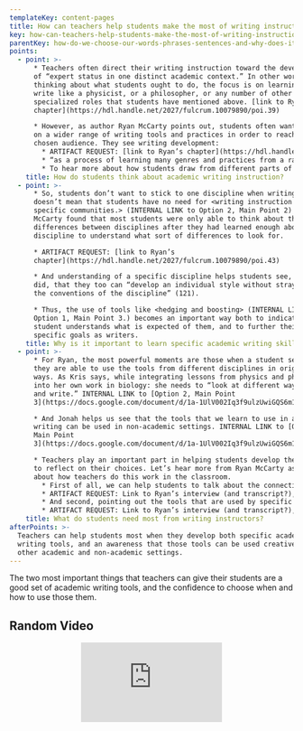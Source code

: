 ```yaml
---
templateKey: content-pages
title: How can teachers help students make the most of writing instruction?
key: how-can-teachers-help-students-make-the-most-of-writing-instruction
parentKey: how-do-we-choose-our-words-phrases-sentences-and-why-does-it-matter
points:
  - point: >-
      * Teachers often direct their writing instruction toward the development
      of “expert status in one distinct academic context.” In other words, when
      thinking about what students ought to do, the focus is on learning to
      write like a physicist, or a philosopher, or any number of other
      specialized roles that students have mentioned above. [link to Ryan’s
      chapter](https://hdl.handle.net/2027/fulcrum.10079890/poi.39)

      * However, as author Ryan McCarty points out, students often want to draw
      on a wider range of writing tools and practices in order to reach their
      chosen audience. They see writing development:
        * ARTIFACT REQUEST: [link to Ryan’s chapter](https://hdl.handle.net/2027/fulcrum.10079890/poi.40)
        * “as a process of learning many genres and practices from a range of disciplines, professions, and extracurricular contexts, often holding these practices up for comparison, with the goal of leveraging all of those knowledges against each other to be more effective across all of the contexts in which they write” (116)
        * To hear more about how students draw from different parts of their educational become writers, from the author, click here. ARTIFACT REQUEST: Link to Ryan’s interview: [MVI_5286](https://www.google.com/url?q=https://drive.google.com/file/d/14BSblqcFVzMxH6vtXVbkvKhGSUS3NRYE/view?usp%3Dsharing&amp;sa=D&amp;ust=1537129784281000), 0:24-0:49
    title: How do students think about academic writing instruction?
  - point: >-
      * So, students don’t want to stick to one discipline when writing—but that
      doesn’t mean that students have no need for <writing instruction in their
      specific communities.> (INTERNAL LINK to Option 2, Main Point 2) In fact,
      McCarty found that most students were only able to think about the
      differences between disciplines after they had learned enough about one
      discipline to understand what sort of differences to look for.

      * ARTIFACT REQUEST: [link to Ryan’s
      chapter](https://hdl.handle.net/2027/fulcrum.10079890/poi.43)

      * And understanding of a specific discipline helps students see, as Kris
      did, that they too can “develop an individual style without straying from
      the conventions of the discipline” (121).

      * Thus, the use of tools like <hedging and boosting> (INTERNAL LINK to
      Option 1, Main Point 3.) becomes an important way both to indicate that a
      student understands what is expected of them, and to further their own
      specific goals as writers.
    title: Why is it important to learn specific academic writing skills?
  - point: >-
      * For Ryan, the most powerful moments are those when a student sees that
      they are able to use the tools from different disciplines in original
      ways. As Kris says, while integrating lessons from physics and philosophy
      into her own work in biology: she needs to “look at different ways to read
      and write.” INTERNAL LINK to [Option 2, Main Point
      3](https://docs.google.com/document/d/1a-1UlV002Iq3f9ulzUwiGQS6m15NDMccAevCZskx-0o/edit#bookmark=id.5odg6jetrbk3)

      * And Jonah helps us see that the tools that we learn to use in academic
      writing can be used in non-academic settings. INTERNAL LINK to [Option,
      Main Point
      3](https://docs.google.com/document/d/1a-1UlV002Iq3f9ulzUwiGQS6m15NDMccAevCZskx-0o/edit#bookmark=id.3iq0jdz01z3t)

      * Teachers play an important part in helping students develop the ability
      to reflect on their choices. Let’s hear more from Ryan McCarty as he talks
      about how teachers do this work in the classroom.  
        * First of all, we can help students to talk about the connections they are making, and thus make those connections consciously.
        * ARTIFACT REQUEST: Link to Ryan’s interview (and transcript?), [MVI_5287](https://www.google.com/url?q=https://drive.google.com/file/d/19w0ujeboz4RmdUdwdm9ZrZLfzkbndXSi/view?usp%3Dsharing&amp;sa=D&amp;ust=1537129924049000), 0:48-1:20
        * And second, pointing out the tools that are used by specific disciplines, especially as students are actually using them in their writing, is important. Students who are taught to notice specific tools like <hedges and boosters> (INTERNAL LINK to Option 1, Main Point 3) will be more likely to use those tools themselves.
        * ARTIFACT REQUEST: Link to Ryan’s interview (and transcript?), [MVI_5287](https://drive.google.com/file/d/19w0ujeboz4RmdUdwdm9ZrZLfzkbndXSi/view?usp=sharing), 1:33-2:08
    title: What do students need most from writing instructors?
afterPoints: >-
  Teachers can help students most when they develop both specific academic
  writing tools, and an awareness that those tools can be used creatively in
  other academic and non-academic settings.
---
```

The two most important things that teachers can give their students are a good set of academic writing tools, and the confidence to choose when and how to use those them.

## Random Video

<div style='width:auto; page-break-inside:avoid; -webkit-column-break-inside:avoid; break-inside:avoid; max-width:250px; margin:auto'><div style='overflow:hidden; padding-bottom:56.25%; position:relative; height:0;'><!-- actual height: undefinedpx --><iframe src='https://www.fulcrum.org/embed?hdl=2027%2Ffulcrum.c821gk79c' title='Video%20With%20Title' style='overflow:hidden; border-width:0; left:0; top:0; width:100%; height:100%; position:absolute;'></iframe></div></div>
